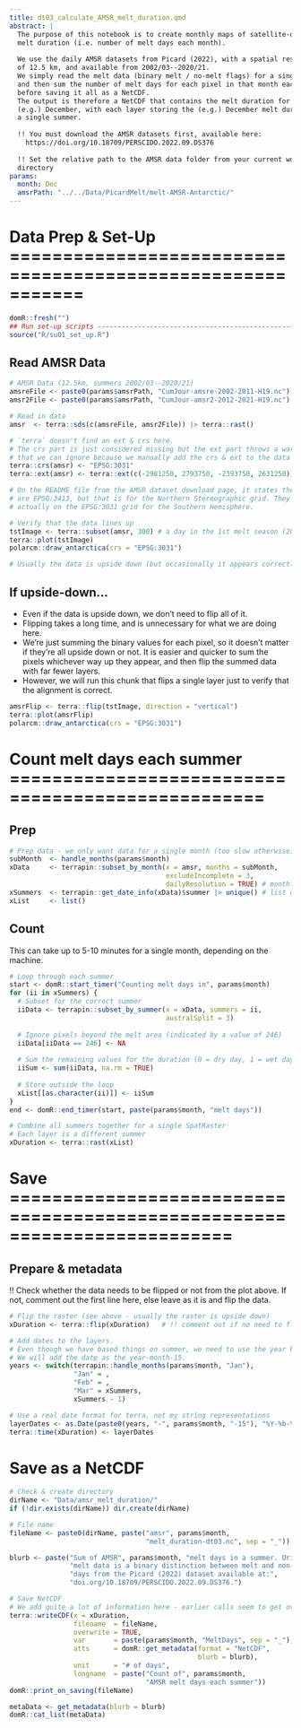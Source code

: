 ```yaml
---
title: dt03_calculate_AMSR_melt_duration.qmd
abstract: |
  The purpose of this notebook is to create monthly maps of satellite-observed 
  melt duration (i.e. number of melt days each month).
  
  We use the daily AMSR datasets from Picard (2022), with a spatial resolution 
  of 12.5 km, and available from 2002/03--2020/21.
  We simply read the melt data (binary melt / no-melt flags) for a single month, 
  and then sum the number of melt days for each pixel in that month each summer 
  before saving it all as a NetCDF.
  The output is therefore a NetCDF that contains the melt duration for every 
  (e.g.) December, with each layer storing the (e.g.) December melt duration for
  a single summer.
  
  !! You must download the AMSR datasets first, available here:
    https://doi.org/10.18709/PERSCIDO.2022.09.DS376
  
  !! Set the relative path to the AMSR data folder from your current working 
  directory
params:
  month: Dec
  amsrPath: "../../Data/PicardMelt/melt-AMSR-Antarctic/"
---
```


# Data Prep & Set-Up ===========================================================
```r
domR::fresh("")
## Run set-up scripts ----------------------------------------------------------
source("R/su01_set_up.R")
```

## Read AMSR Data
```r
# AMSR Data (12.5km, summers 2002/03--2020/21)
amsreFile <- paste0(params$amsrPath, "CumJour-amsre-2002-2011-H19.nc")
amsr2File <- paste0(params$amsrPath, "CumJour-amsr2-2012-2021-H19.nc")

# Read in data
amsr  <- terra::sds(c(amsreFile, amsr2File)) |> terra::rast()

# `terra` doesn't find an ext & crs here.
# The crs part is just considered missing but the ext part throws a warning
# that we can ignore because we manually add the crs & ext to the data here:
terra::crs(amsr) <- "EPSG:3031" 
terra::ext(amsr) <- terra::ext(c(-2981250, 2793750, -2393750, 2631250))

# On the README file from the AMSR dataset download page, it states the grids
# are EPSG:3413, but that is for the Northern Stereographic grid. They are 
# actually on the EPSG:3031 grid for the Southern Hemisphere.

# Verify that the data lines up
tstImage <- terra::subset(amsr, 300) # a day in the 1st melt season (2003-01-25)
terra::plot(tstImage)
polarcm::draw_antarctica(crs = "EPSG:3031")

# Usually the data is upside down (but occasionally it appears correctly...)
```

## If upside-down...
- Even if the data is upside down, we don't need to flip all of it.
- Flipping takes a long time, and is unnecessary for what we are doing here.
- We're just summing the binary values for each pixel, so it doesn't matter if
  they're all upside down or not. It is easier and quicker to sum the pixels 
  whichever way up they appear, and then flip the summed data with far fewer 
  layers.
- However, we will run this chunk that flips a single layer just to verify that 
  the alignment is correct.
```r
amsrFlip <- terra::flip(tstImage, direction = "vertical")
terra::plot(amsrFlip)
polarcm::draw_antarctica(crs = "EPSG:3031")
```

# Count melt days each summer ==================================================
## Prep
```r
# Prep data - we only want data for a single month (too slow otherwise)
subMonth  <- handle_months(params$month)
xData     <- terrapin::subset_by_month(x = amsr, months = subMonth,
                                       excludeIncomplete = 3, 
                                       dailyResolution = TRUE) # monthly subset
xSummers  <- terrapin::get_date_info(xData)$summer |> unique() # list of summers
xList     <- list()
```

## Count
This can take up to 5-10 minutes for a single month, depending on the machine.
```r
# Loop through each summer
start <- domR::start_timer("Counting melt days in", params$month)
for (ii in xSummers) {
  # Subset for the correct summer
  iiData <- terrapin::subset_by_summer(x = xData, summers = ii, 
                                       australSplit = 3)
  
  # Ignore pixels beyond the melt area (indicated by a value of 246)
  iiData[iiData == 246] <- NA
  
  # Sum the remaining values for the duration (0 = dry day, 1 = wet day)
  iiSum <- sum(iiData, na.rm = TRUE)
  
  # Store outside the loop
  xList[[as.character(ii)]] <- iiSum
}
end <- domR::end_timer(start, paste(params$month, "melt days"))

# Combine all summers together for a single SpatRaster
# Each layer is a different summer
xDuration <- terra::rast(xList)
```

# Save =========================================================================
## Prepare & metadata
!! Check whether the data needs to be flipped or not from the plot above. If 
not, comment out the first line here, else leave as it is and flip the data.
```r
# Flip the raster (see above - usually the raster is upside down)
xDuration <- terra::flip(xDuration)   # !! comment out if no need to flip !!

# Add dates to the layers.
# Even though we have based things on summer, we need to use the year here.
# We will add the date as the year-month-15.
years <- switch(terrapin::handle_months(params$month, "Jan"),
                "Jan" = ,
                "Feb" = ,
                "Mar" = xSummers,
                xSummers - 1)

# Use a real date format for terra, not my string representations
layerDates <- as.Date(paste0(years, "-", params$month, "-15"), "%Y-%b-%d")
terra::time(xDuration) <- layerDates  
```

# Save as a NetCDF
```r
# Check & create directory
dirName <- "Data/amsr_melt_duration/"
if (!dir.exists(dirName)) dir.create(dirName)

# File name
fileName <- paste0(dirName, paste("amsr", params$month, 
                                  "melt_duration-dt03.nc", sep = "_"))

blurb <- paste("Sum of AMSR", params$month, "melt days in a summer. Original",
               "melt data is a binary distinction between melt and non-melt",
               "days from the Picard (2022) dataset available at:",
               "doi.org/10.18709/PERSCIDO.2022.09.DS376.")

# Save NetCDF
# We add quite a lot of information here - earlier calls seem to get overridden
terra::writeCDF(x = xDuration, 
                filename  = fileName,
                overwrite = TRUE,
                var       = paste(params$month, "MeltDays", sep = "_"),
                atts      = domR::get_metadata(format = "NetCDF",
                                               blurb = blurb),
                unit      = "# of days", 
                longname  = paste("Count of", params$month,
                                  "AMSR melt days each summer"))
domR::print_on_saving(fileName)
```

```r
metaData <- get_metadata(blurb = blurb)
domR::cat_list(metaData)
```
